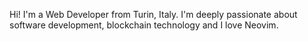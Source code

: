 Hi! I'm a Web Developer from Turin, Italy.
I'm deeply passionate about software development, blockchain technology and I love Neovim.
